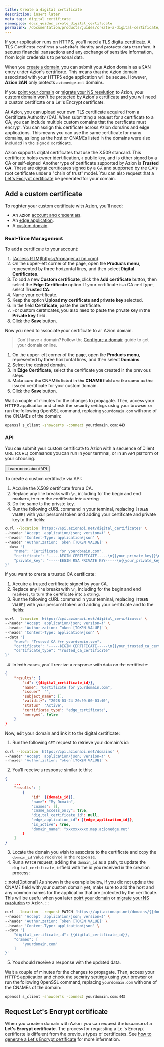 ```yaml
---
title: Create a digital certificate
description: insert later
meta_tags: digital certificate
namespace: docs_guides_create_digital_certificate
permalink: /documentation/products/guides/create-a-digital-certificate/
---
```


If your application runs on HTTPS, you'll need a TLS [digital certificate](link_ref_digitalcert). A TLS Certificate confirms a website's identity and protects data transfers. It secures financial transactions and any exchange of sensitive information, from login credentials to personal data.

When you [create a domain](link_configure_domain), you can submit your Azion domain as a SAN entry under Azion's certificate. This means that the Azion domain associated with your HTTPS edge application will be secure. However, **Azion SAN** only protects `azionedge.net` domains.

If you [point your domain](link_point_domain) or [migrate your NS resolution](link_migrate_ns) to Azion, your custom domain won't be protected by Azion's certificate and you will need a custom certificate or a Let's Encrypt certificate. 

At Azion, you can upload your own TLS certificate acquired from a Certificate Authority (CA). When submitting a request for a certificate to a CA, you can include multiple custom domains that the certificate must encrypt. You can assign this certificate across Azion domains and edge applications. This means you can use the same certificate for many domains, as long as the host or CNAMEs listed in the domains were also included in the signed certificate.

Azion supports digital certificates that use the X.509 standard. This certificate holds owner identification, a public key, and is either signed by a CA or self-signed. Another type of certificate supported by Azion is **Trusted CA**. These are digital certificates signed by a CA and supported by the CA's root certificate under a "chain of trust" model. You can also request that a [Let's Encrypt certificate](link_ref_lets) be generated for your domain.

## Add a custom certificate

To register your custom certificate with Azion, you'll need:

- An Azion [account and credentials](link_account).
- An [edge application](link_create).
- A [custom domain](link_configure#custom-domain).

### Real-Time Management

To add a certificate to your account:

1. [[Access RTM](https://manager.azion.com)](https://manager.azion.com).
2. On the upper-left corner of the page, open the **Products menu**, represented by three horizontal lines, and then select **Digital Certificates**.
3. To add a new **Custom certificate**, click the **Add certificate** button, then select the **Edge Certificate** option. If your certificate is a CA cert type, select **Trusted CA**.
4. Name your certificate.
5. Keep the option **Upload my certificate and private key** selected.
6. In the field **Certificate**, paste the certificate.
7. For custom certificates, you also need to paste the private key in the **Private key** field.
8. Click the **Save** button.

Now you need to associate your certificate to an Azion domain.

> Don't have a domain? Follow the [Configure a domain](link_config_domain) guide to get your domain online.

1. On the upper-left corner of the page, open the **Products menu**, represented by three horizontal lines, and then select **Domains**.
2. Select the desired domain.
3. In **Edge Certificate**, select the certificate you created in the previous steps.
4. Make sure the CNAMEs listed in the **CNAME** field are the same as the issued certificate for your custom domain.
5. Click the **Save** button.

Wait a couple of minutes for the changes to propagate. Then, access your HTTPS application and check the security settings using your browser or run the following OpenSSL command, replacing `yourdomain.com` with one of the CNAMEs of the domain:

```bash
openssl s_client -showcerts -connect yourdomain.com:443
```

### API

You can submit your custom certificate to Azion with a sequence of Client URL (cURL) commands you can run in your terminal, or in an API platform of your choosing.

<button>Learn more about API</button>

To create a custom certificate via API:

1. Acquire the X.509 certificate from a CA.
2. Replace any line breaks with `\n`, including for the begin and end markers, to turn the certificate into a string.
3. Do the same to the private key.
4. Run the following cURL command in your terminal, replacing `[TOKEN VALUE]` with your personal token and adding your certificate and private key to the fields:

```bash
curl --location 'https://api.azionapi.net/digital_certificates' \
--header 'Accept: application/json; version=3' \
--header 'Content-Type: application/json' \
--header 'Authorization: Token [TOKEN VALUE]' \
--data '{
    "name": "Certificate for yourdomain.com",
    "certificate": "-----BEGIN CERTIFICATE-----\n{{your_private_key}}\n-----END CERTIFICATE-----",
    "private_key": "-----BEGIN RSA PRIVATE KEY-----\n{{your_private_key}}\n-----END RSA PRIVATE KEY-----"
}'
```

If you want to create a trusted CA certificate:

1. Acquire a trusted certificate signed by your CA.
2. Replace any line breaks with `\n`, including for the begin and end markers, to turn the certificate into a string.
3. Run the following cURL command in your terminal, replacing `[TOKEN VALUE]` with your personal token and adding your certificate and to the fields:

```bash
curl --location 'https://api.azionapi.net/digital_certificates' \
--header 'Accept: application/json; version=3' \
--header 'Authorization: Token [TOKEN VALUE]' \
--header 'Content-Type: application/json' \
--data '{
    "name": "Trusted CA for yourdomain.com",
    "certificate": "-----BEGIN CERTIFICATE-----\n{{your_trusted_ca_certificate}}\n-----END CERTIFICATE-----",
    "certificate_type": "trusted_ca_certificate"
}'
```

4. In both cases, you'll receive a response with data on the certificate:

```json
{
    "results": {
        "id": {{digital_certificate_id}},
        "name": "Certificate for yourdomain.com",
        "issuer": "",
        "subject_name": [],
        "validity": "2028-03-24 20:09:00-03:00",
        "status": "Active",
        "certificate_type": "edge_certificate",
        "managed": false
    }
}
```

Now, edit your domain and link it to the digital certificate:

1. Run the following `GET` request to retrieve your domain's id:

```bash
curl --location 'https://api.azionapi.net/domains' \
--header 'Accept: application/json; version=3' \
--header 'Authorization: Token [TOKEN VALUE]' \
```

2. You'll receive a response similar to this:

```json
{
    ...
    "results": [
        {
            "id": {{domain_id}},
            "name": "My Domain",
            "cnames": [],
            "cname_access_only": true,
            "digital_certificate_id": null,
            "edge_application_id": {{edge_application_id}},
            "is_active": true,
            "domain_name": "xxxxxxxxxx.map.azionedge.net"
        }
    ]
}
```

3. Locate the domain you wish to associate to the certificate and copy the `domain_id` value received in the response.
4. Run a `PATCH` request, adding the `domain_id` as a path, to update the `digital_certificate_id` field with the id you received in the creation process:

:::note[Optional]
As shown in the example below, if you did not update the CNAME field with your custom domain yet, make sure to add the host and any common names for the application that are protected by the certificate. This will be useful when you later [point your domain](link_point_domain) or [migrate your NS resolution](link_migrate_ns) to Azion.
:::

```bash
curl --location --request PATCH 'https://api.azionapi.net/domains/{{domain_id}}' \
--header 'Accept: application/json; version=3' \
--header 'Authorization: Token [TOKEN VALUE]' \
--header 'Content-Type: application/json' \
--data '{
    "digital_certificate_id": {{digital_certificate_id}},
    "cnames": [
        "yourdomain.com"
    ]
}'
```

5. You should receive a response with the updated data.

Wait a couple of minutes for the changes to propagate. Then, access your HTTPS application and check the security settings using your browser or run the following OpenSSL command, replacing `yourdomain.com` with one of the CNAMEs of the domain:

```bash
openssl s_client -showcerts -connect yourdomain.com:443
``` 

## Request Let's Encrypt certificate

When you create a domain with Azion, you can request the issuance of a **Let's Encrypt certificate**. The process for requesting a Let's Encrypt certificate is different from the previous types of certificates. See [how to generate a Let's Encrypt certificate](link_guide_lets) for more information.
